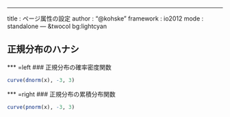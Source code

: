 ---
title       : ページ属性の設定
author      : "@kohske"
framework   : io2012
mode        : standalone
--- &twocol bg:lightcyan

## 正規分布のハナシ
*** =left
### 正規分布の確率密度関数
```r
curve(dnorm(x), -3, 3)
```

*** =right
### 正規分布の累積分布関数
```r
curve(pnorm(x), -3, 3)
```
